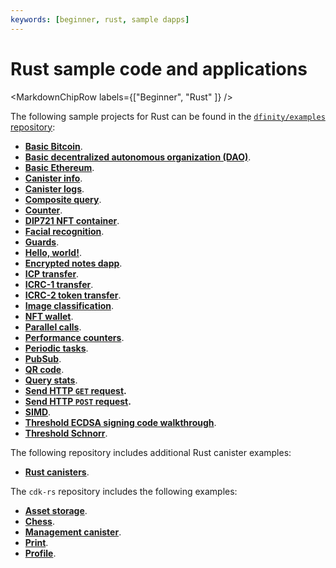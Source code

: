 ```yaml
---
keywords: [beginner, rust, sample dapps]
---
```



# Rust sample code and applications

<MarkdownChipRow labels={["Beginner", "Rust" ]} />


The following sample projects for Rust can be found in the [`dfinity/examples` repository](https://github.com/dfinity/examples):

- **[Basic Bitcoin](https://github.com/dfinity/examples/tree/master/rust/basic_bitcoin)**.
- **[Basic decentralized autonomous organization (DAO)](https://github.com/dfinity/examples/tree/master/rust/basic_dao)**.
- **[Basic Ethereum](https://github.com/dfinity/examples/tree/master/rust/basic_ethereum)**.
- **[Canister info](https://github.com/dfinity/examples/tree/master/rust/canister-info)**.
- **[Canister logs](https://github.com/dfinity/examples/tree/master/rust/canister_logs)**.
- **[Composite query](https://github.com/dfinity/examples/tree/master/rust/composite_query)**.
- **[Counter](https://github.com/dfinity/examples/tree/master/rust/counter)**.
- **[DIP721 NFT container](https://github.com/dfinity/examples/tree/master/rust/dip721-nft-container)**.
- **[Facial recognition](https://github.com/dfinity/examples/tree/master/rust/face-recognition)**.
- **[Guards](https://github.com/dfinity/examples/tree/master/rust/guards)**.
- **[Hello, world!](https://github.com/dfinity/examples/tree/master/rust/hello)**.
- **[Encrypted notes dapp](https://github.com/dfinity/examples/tree/master/rust/encrypted-notes-dapp)**.
- **[ICP transfer](https://github.com/dfinity/examples/tree/master/rust/icp_transfer)**.
- **[ICRC-1 transfer](https://github.com/dfinity/examples/tree/master/rust/token_transfer)**.
- **[ICRC-2 token transfer](https://github.com/dfinity/examples/tree/master/rust/token_transfer_from)**.
- **[Image classification](https://github.com/dfinity/examples/tree/master/rust/image-classification)**.
- **[NFT wallet](https://github.com/dfinity/examples/tree/master/rust/nft-wallet)**.
- **[Parallel calls](https://github.com/dfinity/examples/tree/master/rust/parallel_calls)**.
- **[Performance counters](https://github.com/dfinity/examples/tree/master/rust/performance_counters)**.
- **[Periodic tasks](https://github.com/dfinity/examples/tree/master/rust/periodic_tasks)**.
- **[PubSub](https://github.com/dfinity/examples/tree/master/rust/pub-sub)**.
- **[QR code](https://github.com/dfinity/examples/tree/master/rust/qrcode)**.
- **[Query stats](https://github.com/dfinity/examples/tree/master/rust/query_stats)**.
- **[Send HTTP `GET` request](https://github.com/dfinity/examples/tree/master/rust/send_http_get).**
- **[Send HTTP `POST` request](https://github.com/dfinity/examples/tree/master/rust/send_http_post).**
- **[SIMD](https://github.com/dfinity/examples/tree/master/rust/simd)**.
- **[Threshold ECDSA signing code walkthrough](https://github.com/dfinity/examples/tree/master/rust/threshold-ecdsa)**.
- **[Threshold Schnorr](https://github.com/dfinity/examples/tree/master/rust/threshold-schnorr)**.

The following repository includes additional Rust canister examples:

- **[Rust canisters](https://github.com/dfinity/ic/tree/2aa53020f13c68b1f1ef41ef2b8cb54db845683a/rs/rust_canisters)**.

The `cdk-rs` repository includes the following examples:

- **[Asset storage](https://github.com/dfinity/cdk-rs/tree/main/examples/asset_storage)**.
- **[Chess](https://github.com/dfinity/cdk-rs/tree/main/examples/chess)**.
- **[Management canister](https://github.com/dfinity/cdk-rs/tree/main/examples/management_canister)**.
- **[Print](https://github.com/dfinity/cdk-rs/tree/main/examples/print)**.
- **[Profile](https://github.com/dfinity/cdk-rs/tree/main/examples/profile)**.